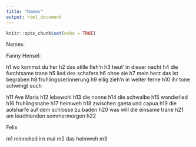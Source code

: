 ```yaml
---
title: "Names"
output: html_document
---
```


```r
knitr::opts_chunk$set(echo = TRUE)
```


Names: 

Fanny Hensel: 

h1 wo kommst du her
h2 das stille fleh'n
h3 heut' in dieser nacht
h4 die furchtsame trane 
h5 lied des schafers
h6 ohne sie
h7 mein herz das ist begraben
h8 fruhlingsserinnerung
h9 eilig zieh'n in weiter ferne
h10 ihr tone schwingt euch


h11 Ave Maria
h12 lebewohl
h13 die nonne
h14 die schwalbe
h15 wanderlied
h16 fruhlingsnahe
h17 heimweh
h18 zwischen gaeta und capua
h19 die aolsharfe auf dem schlosse zu baden
h20 was will die einsame trane
h21 am leuchtenden sommermorgen
h22 






Felix

m1 minnelied irn mai
m2 das heimweh
m3
















